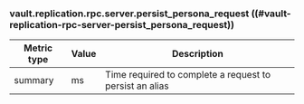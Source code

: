 ### vault.replication.rpc.server.persist_persona_request ((#vault-replication-rpc-server-persist_persona_request))

Metric type | Value | Description
----------- | ----- | -----------
summary     | ms    | Time required to complete a request to persist an alias